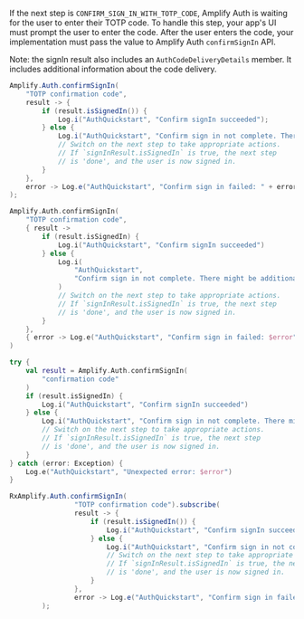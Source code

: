 If the next step is `CONFIRM_SIGN_IN_WITH_TOTP_CODE`, Amplify Auth is waiting for the user to enter their TOTP code. To handle this step, your app's UI must prompt the user to enter the code. After the user enters the code, your implementation must pass the value to Amplify Auth `confirmSignIn` API.

Note: the signIn result also includes an `AuthCodeDeliveryDetails` member. It includes additional information about the code delivery.

<BlockSwitcher>

<Block name="Java">

```java
Amplify.Auth.confirmSignIn(
    "TOTP confirmation code",
    result -> {
        if (result.isSignedIn()) {
            Log.i("AuthQuickstart", "Confirm signIn succeeded");
        } else {
            Log.i("AuthQuickstart", "Confirm sign in not complete. There might be additional steps: " + result.getNextStep());
            // Switch on the next step to take appropriate actions.
            // If `signInResult.isSignedIn` is true, the next step
            // is 'done', and the user is now signed in.
        }
    },
    error -> Log.e("AuthQuickstart", "Confirm sign in failed: " + error)
);
```
</Block>

<Block name="Kotlin - Callbacks">

```kotlin
Amplify.Auth.confirmSignIn(
    "TOTP confirmation code",
    { result ->
        if (result.isSignedIn) {
            Log.i("AuthQuickstart", "Confirm signIn succeeded")
        } else {
            Log.i(
                "AuthQuickstart",
                "Confirm sign in not complete. There might be additional steps: ${result.nextStep}"
            )
            // Switch on the next step to take appropriate actions.
            // If `signInResult.isSignedIn` is true, the next step
            // is 'done', and the user is now signed in.
        }
    },
    { error -> Log.e("AuthQuickstart", "Confirm sign in failed: $error") }
)
```
</Block>

<Block name="Kotlin - Coroutines">

```kotlin
try {
    val result = Amplify.Auth.confirmSignIn(
        "confirmation code"
    )
    if (result.isSignedIn) {
        Log.i("AuthQuickstart", "Confirm signIn succeeded")
    } else {
        Log.i("AuthQuickstart", "Confirm sign in not complete. There might be additional steps: ${result.nextStep}")
        // Switch on the next step to take appropriate actions.
        // If `signInResult.isSignedIn` is true, the next step
        // is 'done', and the user is now signed in.
    }
} catch (error: Exception) {
    Log.e("AuthQuickstart", "Unexpected error: $error")
}
```
</Block>

<Block name="RxJava">

```java
RxAmplify.Auth.confirmSignIn(
                "TOTP confirmation code").subscribe(
                result -> {
                    if (result.isSignedIn()) {
                        Log.i("AuthQuickstart", "Confirm signIn succeeded");
                    } else {
                        Log.i("AuthQuickstart", "Confirm sign in not complete. There might be additional steps: " + result.getNextStep());
                        // Switch on the next step to take appropriate actions.
                        // If `signInResult.isSignedIn` is true, the next step
                        // is 'done', and the user is now signed in.
                    }
                },
                error -> Log.e("AuthQuickstart", "Confirm sign in failed: " + error)
        );
```
</Block>

</BlockSwitcher>
